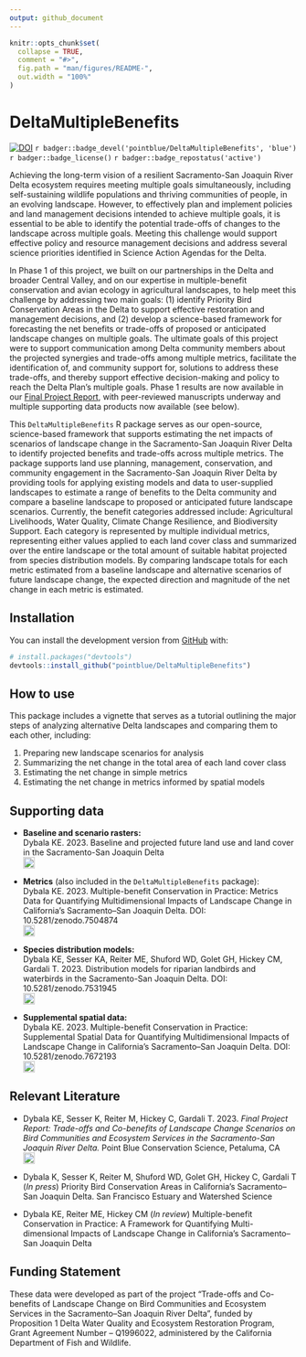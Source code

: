 ```yaml
---
output: github_document
---
```


<!-- README.md is generated from README.Rmd. Please edit that file -->

```r
knitr::opts_chunk$set(
  collapse = TRUE,
  comment = "#>",
  fig.path = "man/figures/README-",
  out.width = "100%"
)
```

<!-- <img src="man/figures/PB_logo_RGB_Full_Color_cs.jpg" align="left" alt="" width="180" /><br><br> -->

# DeltaMultipleBenefits

<!-- badges: start -->
[![DOI](https://zenodo.org/badge/380353580.svg)](https://zenodo.org/badge/latestdoi/380353580)
`r badger::badge_devel('pointblue/DeltaMultipleBenefits', 'blue')` 
`r badger::badge_license()`
`r badger::badge_repostatus('active')`
<!-- badges: end -->

Achieving the long-term vision of a resilient Sacramento-San Joaquin River Delta ecosystem requires meeting multiple goals simultaneously, including self-sustaining wildlife populations and thriving communities of people, in an evolving landscape. However, to effectively plan and implement policies and land management decisions intended to achieve multiple goals, it is essential
to be able to identify the potential trade-offs of changes to the landscape across multiple goals. Meeting this challenge would support effective policy and resource management decisions and address several science priorities identified in Science Action Agendas for the Delta.

In Phase 1 of this project, we built on our partnerships in the Delta and broader Central Valley, and on our expertise in multiple-benefit conservation and avian ecology in agricultural landscapes, to help meet this challenge by addressing two main goals: (1) identify Priority Bird Conservation Areas in the Delta to support effective restoration and management decisions, and (2) develop a science-based framework for forecasting the net benefits or trade-offs of proposed or anticipated landscape changes on multiple goals. The ultimate goals of this project were to support communication among Delta community members about the projected synergies and trade-offs among multiple metrics, facilitate the identification of, and community support for, solutions to address these trade-offs, and thereby support effective decision-making and policy to reach the Delta Plan’s multiple goals. Phase 1 results are now available in our [Final Project Report](https://www.kristendybala.com/files/Dybala2023_DeltaMultipleBenefits_Report.pdf){target="_blank"}, with peer-reviewed manuscripts underway and multiple supporting data products now available (see below). 

This `DeltaMultipleBenefits` R package serves as our open-source, science-based framework that supports estimating the net impacts of scenarios of landscape change in the Sacramento-San Joaquin River Delta to identify projected benefits and trade-offs across multiple metrics. The package supports land use planning, management, conservation, and community engagement in the Sacramento-San Joaquin River Delta by providing tools for applying existing models and data to user-supplied landscapes to estimate a range of benefits to the Delta community and compare a baseline landscape to proposed or anticipated future landscape scenarios. Currently, the benefit categories addressed include: Agricultural Livelihoods, Water Quality, Climate Change Resilience, and Biodiversity Support. Each category is represented by multiple individual metrics, representing either values applied to each land cover class and summarized over the entire landscape or the total amount of suitable habitat projected from species distribution models. By comparing landscape totals for each metric estimated from a baseline landscape and alternative scenarios of future landscape change, the expected direction and magnitude of the net change in each metric is estimated. 

## Installation

<!--You can install the released version of DeltaMultipleBenefits from [CRAN](https://CRAN.R-project.org) with:

``` r
install.packages("DeltaMultipleBenefits")
```

And the development version from [GitHub](https://github.com/) with:-->

You can install the development version from [GitHub](https://github.com/) with:

``` r
# install.packages("devtools")
devtools::install_github("pointblue/DeltaMultipleBenefits")
```
## How to use

This package includes a vignette that serves as a tutorial outlining the major steps of analyzing alternative Delta landscapes and comparing them to each other, including:  

1. Preparing new landscape scenarios for analysis 
2. Summarizing the net change in the total area of each land cover class
3. Estimating the net change in simple metrics  
4. Estimating the net change in metrics informed by spatial models  

## Supporting data

* **Baseline and scenario rasters:**  
Dybala KE. 2023. Baseline and projected future land use and land cover in the Sacramento-San Joaquin Delta<br>
[<img src="https://raw.githubusercontent.com/FortAwesome/Font-Awesome/6.x/svgs/solid/arrow-up-right-from-square.svg" width="20" height="20">](https://apps.wildlife.ca.gov/bios6/?bookmark=356){target="_blank"}

* **Metrics** (also included in the `DeltaMultipleBenefits` package):  
Dybala KE. 2023. Multiple-benefit Conservation in Practice: Metrics Data for Quantifying Multidimensional Impacts of Landscape Change in California’s Sacramento–San Joaquin Delta. DOI: 10.5281/zenodo.7504874<br>
[<img src="https://raw.githubusercontent.com/FortAwesome/Font-Awesome/6.x/svgs/solid/arrow-up-right-from-square.svg" width="20" height="20">](https://doi.org/10.5281/zenodo.7504874){target="_blank"}

* **Species distribution models:**  
Dybala KE, Sesser KA, Reiter ME, Shuford WD, Golet GH, Hickey CM, Gardali T. 2023. Distribution models for riparian landbirds and waterbirds in the Sacramento-San Joaquin Delta. DOI: 10.5281/zenodo.7531945<br>
[<img src="https://raw.githubusercontent.com/FortAwesome/Font-Awesome/6.x/svgs/solid/arrow-up-right-from-square.svg" width="20" height="20">](https://doi.org/10.5281/zenodo.7531945){target="_blank"}

* **Supplemental spatial data:**  
Dybala KE. 2023. Multiple-benefit Conservation in Practice: Supplemental Spatial Data for Quantifying Multidimensional Impacts of Landscape Change in California’s Sacramento–San Joaquin Delta. DOI: 10.5281/zenodo.7672193<br>
[<img src="https://raw.githubusercontent.com/FortAwesome/Font-Awesome/6.x/svgs/solid/arrow-up-right-from-square.svg" width="20" height="20">](https://doi.org/10.5281/zenodo.7672193){target="_blank"}


## Relevant Literature

* Dybala KE, Sesser K, Reiter M, Hickey C, Gardali T. 2023. *Final Project Report: Trade-offs and Co-benefits of Landscape Change Scenarios on Bird Communities and Ecosystem Services in the Sacramento-San Joaquin River Delta.* Point Blue Conservation Science, Petaluma, CA<br>
[<img src="https://raw.githubusercontent.com/FortAwesome/Font-Awesome/6.x/svgs/solid/file-pdf.svg" width="20" height="20">](https://www.kristendybala.com/files/Dybala2023_DeltaMultipleBenefits_Report.pdf){target="_blank"}

* Dybala K, Sesser K, Reiter M, Shuford WD, Golet GH, Hickey C, Gardali T (*In press*) Priority Bird Conservation Areas in California’s Sacramento–San Joaquin Delta. San Francisco Estuary and Watershed Science

* Dybala KE, Reiter ME, Hickey CM (*In review*) Multiple-benefit Conservation in Practice: A Framework for Quantifying Multi-dimensional Impacts of Landscape Change in California’s Sacramento–San Joaquin Delta


## Funding Statement

These data were developed as part of the project "Trade-offs and Co-benefits of Landscape Change on Bird Communities and Ecosystem Services in the Sacramento–San Joaquin River Delta", funded by Proposition 1 Delta Water Quality and Ecosystem Restoration Program, Grant Agreement Number – Q1996022, administered by the California Department of Fish and Wildlife.
